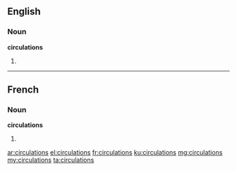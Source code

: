 ==English==

===Noun===
'''circulations'''

# {{plural of|circulation}}

----

==French==

===Noun===
'''circulations''' {{f}}

# {{plural of|circulation|lang=fr}}

[[ar:circulations]]
[[el:circulations]]
[[fr:circulations]]
[[ku:circulations]]
[[mg:circulations]]
[[my:circulations]]
[[ta:circulations]]
